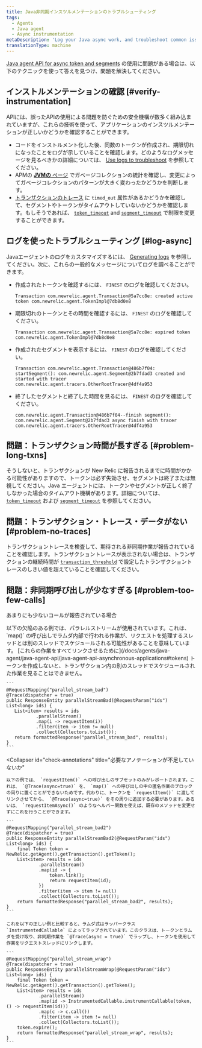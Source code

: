 ```yaml
---
title: Java非同期インスツルメンテーションのトラブルシューティング
tags:
  - Agents
  - Java agent
  - Async instrumentation
metaDescription: 'Log your Java async work, and troubleshoot common issues with Java async instrumentation.'
translationType: machine
---
```


[Java agent API for async token and segments](/docs/agents/java-agent/java-agent-api/java-agent-api-asynchronous-applications) の使用に問題がある場合は、以下のテクニックを使って答えを見つけ、問題を解決してください。

## インストルメンテーションの確認 [#verify-instrumentation]

APIには、誤ったAPIの使用による問題を防ぐための安全機構が数多く組み込まれていますが、これらの技術を使って、アプリケーションのインスツルメンテーションが正しいかどうかを確認することができます。

* コードをインストルメント化した後、同数のトークンが作成され、期限切れになったことをログが示していることを確認します。どのようなログメッセージを見るべきかの詳細については、 [Use logs to troubleshoot](#log-async) を参照してください。
* APMの [**JVMの** ページ](/docs/agents/java-agent/features/jvm-metrics-page) でガベージコレクションの統計を確認し、変更によってガベージコレクションのパターンが大きく変わったかどうかを判断します。
* [トランザクションのトレース](/docs/apm/transactions/transaction-traces/introduction-transaction-traces) に `timed_out` 属性があるかどうかを確認して、セグメントやトークンがタイムアウトしていないかどうかを確認します。もしそうであれば、 [`token_timeout`](/docs/agents/java-agent/configuration/java-agent-configuration-config-file#cfg-token_timeout) and [`segment_timeout`](/docs/agents/java-agent/configuration/java-agent-configuration-config-file#cfg-segment_timeout) で制限を変更することができます。

## ログを使ったトラブルシューティング [#log-async]

Javaエージェントのログをカスタマイズするには、 [Generating logs](/docs/agents/java-agent/troubleshooting/generating-logs-troubleshooting-java) を参照してください。次に、これらの一般的なメッセージについてログを調べることができます。

* 作成されたトークンを確認するには、 `FINEST` のログを確認してください。

  ```
  Transaction com.newrelic.agent.Transaction@5a7cc8e: created active token com.newrelic.agent.TokenImpl@7db8d0e8
  ```

* 期限切れのトークンとその時間を確認するには、 `FINEST` のログを確認してください。

  ```
  Transaction com.newrelic.agent.Transaction@5a7cc8e: expired token com.newrelic.agent.TokenImpl@7db8d0e8
  ```

* 作成されたセグメントを表示するには、 `FINEST` のログを確認してください。

  ```
  Transaction com.newrelic.agent.Transaction@486b7f04: startSegment(): com.newrelic.agent.Segment@2b7fdad3 created and started with tracer com.newrelic.agent.tracers.OtherRootTracer@4df4a953
  ```

* 終了したセグメントと終了した時間を見るには、 `FINEST` のログを確認してください。

  ```
  com.newrelic.agent.Transaction@486b7f04--finish segment(): com.newrelic.agent.Segment@2b7fdad3 async finish with tracer com.newrelic.agent.tracers.OtherRootTracer@4df4a953
  ```

## 問題：トランザクション時間が長すぎる [#problem-long-txns]

そうしないと、トランザクションが New Relic に報告されるまでに時間がかかる可能性がありますので、トークンは必ず失効させ、セグメントは終了または無視してください。Java エージェントには、トークンやセグメントが正しく終了しなかった場合のタイムアウト機構があります。詳細については、 [`token_timeout`](/docs/agents/java-agent/configuration/java-agent-configuration-config-file#cfg-token_timeout) および [`segment_timeout`](/docs/agents/java-agent/configuration/java-agent-configuration-config-file#cfg-segment_timeout) を参照してください。

## 問題：トランザクション・トレース・データがない [#problem-no-traces]

トランザクショントレースを検査して、期待される非同期作業が報告されていることを確認します。トランザクショントレースが表示されない場合は、トランザクションの継続時間が [`transaction_threshold`](/docs/agents/java-agent/configuration/java-agent-configuration-config-file#tt-transaction_threshold) で設定したトランザクショントレースのしきい値を超えていることを確認してください。

## 問題：非同期呼び出しが少なすぎる [#problem-too-few-calls]

あまりにも少ないコールが報告されている場合

<CollapserGroup>
  <Collapser
    id="ensure-appropriate-link"
    title="モニタリングする各活動が適切にリンクされていること"
  >
    以下の欠陥のある例では、パラレルストリームが使用されています。これは、 `map()` の呼び出しでラムダ内部で行われる作業が、リクエストを処理するスレッドとは別のスレッドでスケジュールされる可能性があることを意味しています。 [これらの作業をすべてリンクさせるために](/docs/agents/java-agent/java-agent-api/java-agent-api-asynchronous-applications#tokens) トークンを作成しないと、トランザクション内の別のスレッドでスケジュールされた作業を見ることはできません。

    ```
    @RequestMapping("parallel_stream_bad")
    @Trace(dispatcher = true)
    public ResponseEntity parallelStreamBad(@RequestParam("ids") List<long> ids) {
       List<item> results = ids
               .parallelStream()
               .map(i -> requestItem(i))
               .filter(item -> item != null)
               .collect(Collectors.toList());
       return formattedResponse("parallel_stream_bad", results);  
    }
    ```
  </Collapser>

  <Collapser
    id="check-annotations"
    title="必要なアノテーションが不足していないか"
  >
    以下の例では、 `requestItem()` への呼び出しのサブセットのみがレポートされます。これは、 `@Trace(async=true)` を、 `map()` への呼び出しの中の匿名作業のブロックの周りに置くことができないためです。代わりに、トークンを `requestItem()` に渡してリンクさせてから、 `@Trace(async=true)` をその周りに追加する必要があります。あるいは、 `requestItemAsync()` のようなヘルパー関数を使えば、既存のメソッドを変更せずにこれを行うことができます。

    ```
    @RequestMapping("parallel_stream_bad2")
    @Trace(dispatcher = true)
    public ResponseEntity parallelStreamBad2(@RequestParam("ids") List<long> ids) {
        final Token token = NewRelic.getAgent().getTransaction().getToken();
        List<item> results = ids
                .parallelStream()
                .map(id -> {
                    token.link();
                    return requestItem(id);
                })
                .filter(item -> item != null)
                .collect(Collectors.toList());
        return formattedResponse("parallel_stream_bad2", results);
    }
    ```

    これを以下の正しい例と比較すると、ラムダ式はラッパークラス `InstrumentedCallable` によってラップされています。このクラスは、トークンとラムダを受け取り、非同期作業を `@Trace(async = true)` でラップし、トークンを使用して作業をリクエストスレッドにリンクします。

    ```
    @RequestMapping("parallel_stream_wrap")
    @Trace(dispatcher = true)
    public ResponseEntity parallelStreamWrap(@RequestParam("ids") List<long> ids) {
        final Token token = NewRelic.getAgent().getTransaction().getToken();
        List<item> results = ids
                .parallelStream()
                .map(id -> InstrumentedCallable.instrumentCallable(token, () -> requestItem(id)))
                .map(c -> c.call())
                .filter(item -> item != null)
                .collect(Collectors.toList());
        token.expire();
        return formattedResponse("parallel_stream_wrap", results);
    }
    ```
  </Collapser>
</CollapserGroup>